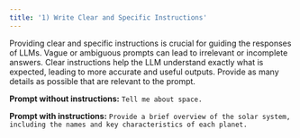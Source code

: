 ```yaml
---
title: '1) Write Clear and Specific Instructions'
---
```


Providing clear and specific instructions is crucial for guiding the responses of LLMs. Vague or ambiguous prompts can lead to irrelevant or incomplete answers. Clear instructions help the LLM understand exactly what is expected, leading to more accurate and useful outputs.
Provide as many details as possible that are relevant to the prompt.

**Prompt without instructions:**
`Tell me about space.`

**Prompt with instructions:**
`Provide a brief overview of the solar system, including the names and key characteristics of each planet.`











